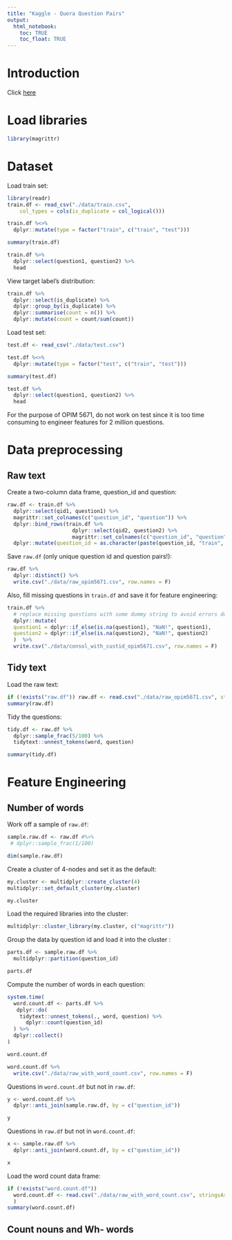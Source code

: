 ```yaml
---
title: "Kaggle - Quora Question Pairs"
output:
  html_notebook:
    toc: TRUE
    toc_float: TRUE
---
```


# Introduction

Click [here](https://www.kaggle.com/c/quora-question-pairs)

# Load libraries
```r
library(magrittr)
```


# Dataset

Load train set:
```r
library(readr)
train.df <- read_csv("./data/train.csv", 
    col_types = cols(is_duplicate = col_logical()))

train.df %<>%
  dplyr::mutate(type = factor("train", c("train", "test")))

summary(train.df)

```
```r
train.df %>%
  dplyr::select(question1, question2) %>%
  head
```

View target label's distribution:
```r
train.df %>%
  dplyr::select(is_duplicate) %>%
  dplyr::group_by(is_duplicate) %>%
  dplyr::summarise(count = n()) %>%
  dplyr::mutate(count = count/sum(count))
```

Load test set:
```r

test.df <- read_csv("./data/test.csv")

test.df %<>%
  dplyr::mutate(type = factor("test", c("train", "test")))

summary(test.df)

```

```r
test.df %>%
  dplyr::select(question1, question2) %>%
  head
```

For the purpose of OPIM 5671, do not work on test since it is too time consuming to engineer features for 2 million questions.


# Data preprocessing

## Raw text

Create a two-column data frame, question_id and question:

```r
raw.df <- train.df %>%
  dplyr::select(qid1, question1) %>%
  magrittr::set_colnames(c("question_id", "question")) %>%
  dplyr::bind_rows(train.df %>%
                     dplyr::select(qid2, question2) %>%
                     magrittr::set_colnames(c("question_id", "question"))) %>%
  dplyr::mutate(question_id = as.character(paste(question_id, "train", sep = "-")))

```


Save `raw.df` (only unique question id and question pairs!):
```r
raw.df %>%
  dplyr::distinct() %>%
  write.csv("./data/raw_opim5671.csv", row.names = F)
```

Also, fill missing questions in `train.df` and save it for feature engineering:
```r

train.df %>%
  # replace missing questions with some dummy string to avoid errors duing feature engineering
  dplyr::mutate(
  question1 = dplyr::if_else(is.na(question1), "NaN!", question1),
  question2 = dplyr::if_else(is.na(question2), "NaN!", question2)
  )  %>%
  write.csv("./data/consol_with_custid_opim5671.csv", row.names = F)
```


## Tidy text
Load the raw text:
```r
if (!exists("raw.df")) raw.df <- read.csv("./data/raw_opim5671.csv", stringsAsFactors = F)
summary(raw.df)
```

Tidy the questions:
```r
tidy.df <- raw.df %>%
  dplyr::sample_frac(5/100) %>%
  tidytext::unnest_tokens(word, question)

summary(tidy.df)
```


# Feature Engineering

## Number of words

Work off a sample of `raw.df`:
```r
sample.raw.df <- raw.df #%>%
 # dplyr::sample_frac(1/100)

dim(sample.raw.df)

```

Create a cluster of 4-nodes and set it as the default:
```r
my.cluster <- multidplyr::create_cluster(4)
multidplyr::set_default_cluster(my.cluster)

my.cluster
```

Load the required libraries into the cluster:
```r
multidplyr::cluster_library(my.cluster, c("magrittr"))
```

Group the data by question id and load it into the cluster :
```r
parts.df <- sample.raw.df %>%
  multidplyr::partition(question_id)

parts.df
```

Compute the number of words in each question:
```r
system.time(
  word.count.df <- parts.df %>%
   dplyr::do(
    tidytext::unnest_tokens(., word, question) %>%
      dplyr::count(question_id)
  ) %>%
  dplyr::collect()
)

word.count.df
```
```r
word.count.df %>%
  write.csv("./data/raw_with_word_count.csv", row.names = F)
```

Questions in `word.count.df` but not in `raw.df`:
```r
y <- word.count.df %>%
  dplyr::anti_join(sample.raw.df, by = c("question_id"))

y
```

Questions in `raw.df` but not in `word.count.df`:
```r
x <- sample.raw.df %>%
  dplyr::anti_join(word.count.df, by = c("question_id"))

x
```

Load the word count data frame:
```r
if (!exists("word.count.df"))
  word.count.df <- read.csv("./data/raw_with_word_count.csv", stringsAsFactors = F
  )
summary(word.count.df)
```

## Count nouns and Wh- words

